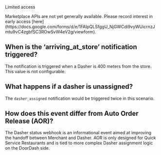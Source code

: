 Limited access

<Warning>
Marketplace APIs are not yet generally available. Please record interest in early access [here](https://docs.google.com/forms/d/e/1FAIpQLSfggU_NjGWCdi9vyWUicrnzJmtu9vC4zgbfSC3ROwSvW4eV2g/viewform).
</Warning>

## When is the ‘arriving\_at\_store’ notification triggered?[​](#when-is-the-arriving_at_store-notification-triggered "Direct link to heading")

The notification is triggered when a Dasher is 400 meters from the store. This value is not configurable.

## What happens if a dasher is unassigned?[​](#what-happens-if-a-dasher-is-unassigned "Direct link to heading")

The `dasher_assigned` notification would be triggered twice in this scenario.

## How does this event differ from Auto Order Release (AOR)?[​](#how-does-this-event-differ-from-auto-order-release-aor "Direct link to heading")

The Dasher status webhook is an informational event aimed at improving the handoff between Merchant and Dasher. AOR is only designed for Quick Service Restaurants and is tied to more complex Dasher assignment logic on the DoorDash side.

